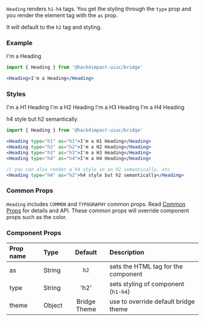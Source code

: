 




`Heading` renders `h1-h4` tags. You get the styling through the `type` prop and you render the element tag with the `as` prop. 

It will default to the `h2` tag and styling.

### Example

<CodeExampleBox>
<Heading>I'm a Heading</Heading>
</CodeExampleBox>

```jsx
import { Heading } from '@hack4impact-uiuc/bridge'

<Heading>I'm a Heading</Heading>

```

### Styles

<CodeExampleBox>
<Heading type="h1" as="h1">I'm a H1 Heading</Heading>
<Heading type="h2" as="h2">I'm a H2 Heading</Heading>
<Heading type="h3" as="h3">I'm a H3 Heading</Heading>
<Heading type="h4" as="h4">I'm a H4 Heading</Heading>

<Heading type="h4" as="h2">h4 style but h2 semantically</Heading>
</CodeExampleBox>

```jsx
import { Heading } from '@hack4impact-uiuc/bridge'

<Heading type="h1" as="h1">I'm a H1 Heading</Heading>
<Heading type="h2" as="h2">I'm a H2 Heading</Heading>
<Heading type="h3" as="h3">I'm a H3 Heading</Heading>
<Heading type="h4" as="h4">I'm a H4 Heading</Heading>

// you can also render a h4 style in an h2 semantically, etc
<Heading type="h4" as="h2">h4 style but h2 semantically</Heading>
```

### Common Props
`Heading` includes `COMMON` and `TYPOGRAPHY` common props. Read [Common Props](/components/common-props) for details and API. These common props will override component props such as the color.

### Component Props

| Prop name | Type | Default | Description |
| :- | :- | :-: | :- |
| as | String | `h2` | sets the HTML tag for the component |
| type | String | 'h2' | sets styling of component (`h1-h4`) |
| theme | Object | Bridge Theme | use to override default bridge theme|
